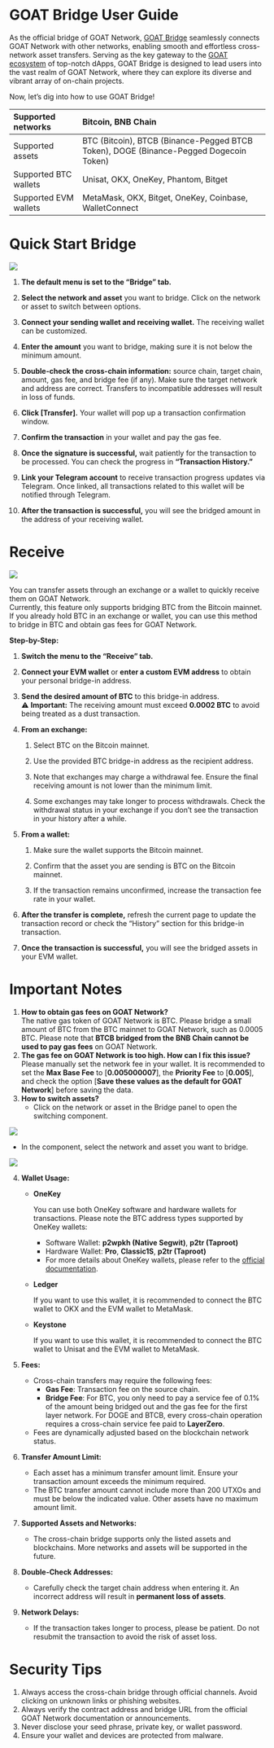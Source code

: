 # **GOAT Bridge User Guide**

As the official bridge of GOAT Network, [GOAT Bridge](https://bridge.goat.network/) seamlessly connects GOAT Network with other networks, enabling smooth and effortless cross-network asset transfers. Serving as the key gateway to the [GOAT ecosystem](http://GOAT.network/ecosystem) of top-notch dApps, GOAT Bridge is designed to lead users into the vast realm of GOAT Network, where they can explore its diverse and vibrant array of on-chain projects. 

Now, let’s dig into how to use GOAT Bridge!

| Supported networks | Bitcoin, BNB Chain |
| :---- | :---- |
| Supported assets | BTC (Bitcoin), BTCB (Binance-Pegged BTCB Token), DOGE (Binance-Pegged Dogecoin Token) |
| Supported BTC wallets | Unisat, OKX, OneKey, Phantom, Bitget |
| Supported EVM wallets | MetaMask, OKX, Bitget, OneKey, Coinbase, WalletConnect |

# 

# 

# **Quick Start Bridge**

![](/img/user-guides/goat-network-bridge/pic1.png)

1. **The default menu is set to the “Bridge” tab.**

2. **Select the network and asset** you want to bridge. Click on the network or asset to switch between options.

3. **Connect your sending wallet and receiving wallet.** The receiving wallet can be customized.

4. **Enter the amount** you want to bridge, making sure it is not below the minimum amount.

5. **Double-check the cross-chain information:** source chain, target chain, amount, gas fee, and bridge fee (if any). Make sure the target network and address are correct. Transfers to incompatible addresses will result in loss of funds.

6. **Click \[Transfer\].** Your wallet will pop up a transaction confirmation window.

7. **Confirm the transaction** in your wallet and pay the gas fee.

8. **Once the signature is successful,** wait patiently for the transaction to be processed. You can check the progress in **“Transaction History.”**

9. **Link your Telegram account** to receive transaction progress updates via Telegram. Once linked, all transactions related to this wallet will be notified through Telegram.

10. **After the transaction is successful,** you will see the bridged amount in the address of your receiving wallet.

# **Receive**

![](/img/user-guides/goat-network-bridge/pic2.png)

You can transfer assets through an exchange or a wallet to quickly receive them on GOAT Network.  
Currently, this feature only supports bridging BTC from the Bitcoin mainnet.  
If you already hold BTC in an exchange or wallet, you can use this method to bridge in BTC and obtain gas fees for GOAT Network.

**Step-by-Step:**

1. **Switch the menu to the “Receive” tab.**

2. **Connect your EVM wallet** or **enter a custom EVM address** to obtain your personal bridge-in address.

3. **Send the desired amount of BTC** to this bridge-in address.  
    ⚠️ **Important:** The receiving amount must exceed **0.0002 BTC** to avoid being treated as a dust transaction.

4. **From an exchange:**

   1. Select BTC on the Bitcoin mainnet.

   2. Use the provided BTC bridge-in address as the recipient address.

   3. Note that exchanges may charge a withdrawal fee. Ensure the final receiving amount is not lower than the minimum limit.  
   4. Some exchanges may take longer to process withdrawals. Check the withdrawal status in your exchange if you don’t see the transaction in your history after a while.

5. **From a wallet:**

   1. Make sure the wallet supports the Bitcoin mainnet.

   2. Confirm that the asset you are sending is BTC on the Bitcoin mainnet.

   3. If the transaction remains unconfirmed, increase the transaction fee rate in your wallet.

6. **After the transfer is complete,** refresh the current page to update the transaction record or check the “History” section for this bridge-in transaction.

7. **Once the transaction is successful,** you will see the bridged assets in your EVM wallet.

# **Important Notes**

1. **How to obtain gas fees on GOAT Network?**  
   The native gas token of GOAT Network is BTC. Please bridge a small amount of BTC from the BTC mainnet to GOAT Network, such as 0.0005 BTC. Please note that **BTCB bridged from the BNB Chain cannot be used to pay gas fees** on GOAT Network.  
2. **The gas fee on GOAT Network is too high. How can I fix this issue?**  
   Please manually set the network fee in your wallet. It is recommended to set the **Max Base Fee** to \[**0.005000007**\], the **Priority Fee** to \[**0.005**\], and check the option \[**Save these values as the default for GOAT Network**\] before saving the data.   
3. **How to switch assets?**  
   * Click on the network or asset in the Bridge panel to open the switching component.

 ![](/img/user-guides/goat-network-bridge/pic3.png)

* In the component, select the network and asset you want to bridge.

 ![](/img/user-guides/goat-network-bridge/pic4.png)

4. **Wallet Usage:**

   * **OneKey**

     You can use both OneKey software and hardware wallets for transactions. Please note the BTC address types supported by OneKey wallets:

     * Software Wallet: **p2wpkh (Native Segwit)**, **p2tr (Taproot)**  
     * Hardware Wallet: **Pro**, **Classic1S**, **p2tr (Taproot)**  
     * For more details about OneKey wallets, please refer to the [official documentation](https://developer.onekey.so/connect-to-software/webapp-connect-onekey/btc/api-reference/signpsbt).

   * **Ledger**

     If you want to use this wallet, it is recommended to connect the BTC wallet to OKX and the EVM wallet to MetaMask.

   * **Keystone**

     If you want to use this wallet, it is recommended to connect the BTC wallet to Unisat and the EVM wallet to MetaMask.

5. **Fees:**

   * Cross-chain transfers may require the following fees:  
     * **Gas Fee**: Transaction fee on the source chain.  
     * **Bridge Fee**: For BTC, you only need to pay a service fee of 0.1% of the amount being bridged out and the gas fee for the first layer network. For DOGE and BTCB, every cross-chain operation requires a cross-chain service fee paid to **LayerZero**.  
   * Fees are dynamically adjusted based on the blockchain network status.  
       
6. **Transfer Amount Limit:**

   * Each asset has a minimum transfer amount limit. Ensure your transaction amount exceeds the minimum required.  
   * The BTC transfer amount cannot include more than 200 UTXOs and must be below the indicated value. Other assets have no maximum amount limit.  
       
7. **Supported Assets and Networks:**

   * The cross-chain bridge supports only the listed assets and blockchains. More networks and assets will be supported in the future.  
       
8. **Double-Check Addresses:**

   * Carefully check the target chain address when entering it. An incorrect address will result in **permanent loss of assets**.  
       
9. **Network Delays:**

   * If the transaction takes longer to process, please be patient. Do not resubmit the transaction to avoid the risk of asset loss.

# **Security Tips**

1. Always access the cross-chain bridge through official channels. Avoid clicking on unknown links or phishing websites.  
2. Always verify the contract address and bridge URL from the official GOAT Network documentation or announcements.  
3. Never disclose your seed phrase, private key, or wallet password.  
4. Ensure your wallet and devices are protected from malware.

